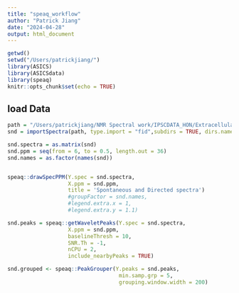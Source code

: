 ```yaml
---
title: "speaq_workflow"
author: "Patrick Jiang"
date: "2024-04-28"
output: html_document
---
```


```r
getwd()
setwd("/Users/patrickjiang/")
library(ASICS)
library(ASICSdata)
library(speaq)
knitr::opts_chunk$set(echo = TRUE)
```

## load Data
```r
path = "/Users/patrickjiang/NMR Spectral work/IPSCDATA_HON/Extracellular/DDvsSD"
snd = importSpectra(path, type.import = "fid",subdirs = TRUE, dirs.names = TRUE, normalisation = FALSE, baseline.correction = TRUE)
```

```r
snd.spectra = as.matrix(snd)
snd.ppm = seq(from = 6, to = 0.5, length.out = 36)
snd.names = as.factor(names(snd))


speaq::drawSpecPPM(Y.spec = snd.spectra,
                   X.ppm = snd.ppm,
                   title = 'Spontaneous and Directed spectra')
                   #groupFactor = snd.names,
                   #legend.extra.x = 1,
                   #legend.extra.y = 1.1)
```

```r
snd.peaks = speaq::getWaveletPeaks(Y.spec = snd.spectra,
                   X.ppm = snd.ppm,
                   baselineThresh = 10,
                   SNR.Th = -1,
                   nCPU = 2,
                   include_nearbyPeaks = TRUE)

snd.grouped <- speaq::PeakGrouper(Y.peaks = snd.peaks,  
                                   min.samp.grp = 5, 
                                   grouping.window.width = 200)
```



